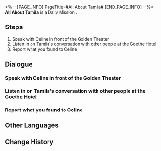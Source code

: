 <%-- [PAGE_INFO]
PageTitle=#All About Tamila#
[END_PAGE_INFO] --%>
{{Stub|Dialogue, characters, and location(s)}}
{{Mission Infobox
|id            = 3011408
|title         = 
|image         = Mission All About Tamila.png
|type          = Daily
|event_name    = 
|chapter       = 
|requirements  = 
|summary       = <!--official mission summary from Fate's Atlas-->
|characters    = <!--characters that appear in this mission-->
|startLocation = <!--location as it intially appears on the mission screen-->
|world         = <!--i.e. Penacony-->
|area          = <!--i.e. A Child's Dream-->
|prev          = 
|next          = 
|exp           = 
|credits       = 5000
|stellarJade   = 
|other         = {{Card List||delim=;}}
}}
'''All About Tamila''' is a [[Daily Mission]]<!--in [world]-->.

==Steps==
# Speak with Celine in front of the Golden Theater
# Listen in on Tamila's conversation with other people at the Goethe Hotel
# Report what you found to Celine

<!--
==Gameplay Notes==

--><!--
==Trial Character==

-->
==Dialogue==
{{Stub Dialogue}}
===Speak with Celine in front of the Golden Theater===
{{Mission Description|type=daily|location=<!--to be added-->|Celine, the voice actress, seems to be distressed about something.<br />Speak with her and see if there is anything you can help her with.}}
{{Dialogue Start}}
:{{tx}}
{{Dialogue End}}

===Listen in on Tamila's conversation with other people at the Goethe Hotel===
{{Mission Description|type=daily|location=<!--to be added-->|update|The voice actress, Celine, is very interested in the musical star Tamila's way of life.<br />She asked you to observe Tamila's behavior at the Overworld's Goethe Hotel.<br />What an ambitious aspiring actress. Help her to the best of your abilities.}}
{{Dialogue Start}}
:{{tx}}
{{Dialogue End}}

===Report what you found to Celine===
{{Mission Description|type=daily|location=<!--to be added-->|update|The voice actress, Celine, is very interested in the musical star Tamila's way of life.<br />You overheard a fun conversation between Tamila and another person, so go and tell Celine right away.}}
{{Dialogue Start}}
:{{tx}}
{{Dialogue End}}

==Other Languages==
{{Other Languages
|en   = All About Tamila
|zhs  = 关于塔米拉的一切
|zht  = 關於塔米拉的一切
|ja   = タミラに関する全て
|ko   = 타밀라에 대한 모든 것
|es   = Todo sobre Tamila
|fr   = Tout sur Tamila
|ru   = Всё о Тамиле
|th   = ทุกเรื่องของ Tamila
|vi   = Mọi Điều Về Tamila
|de   = Alles über Tamila
|id   = Semua tentang Tamila
|pt   = Tudo Sobre Tamila
}}

==Change History==
{{Change History|1.0}}
